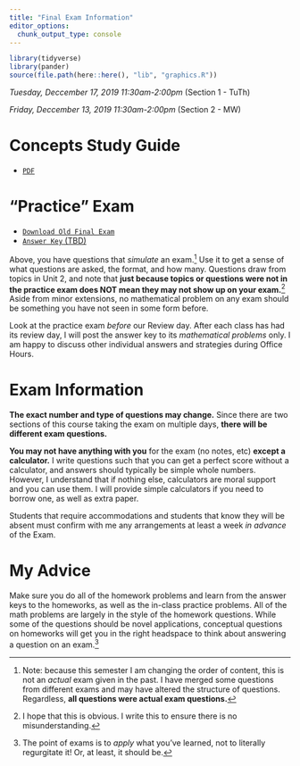 ```yaml
---
title: "Final Exam Information"
editor_options: 
  chunk_output_type: console
---
```


```r
library(tidyverse)
library(pander)
source(file.path(here::here(), "lib", "graphics.R"))
```


*Tuesday, Deccember 17, 2019 11:30am-2:00pm* (Section 1 - TuTh)

*Friday, Deccember 13, 2019 11:30am-2:00pm* (Section 2 - MW)

# Concepts Study Guide

- [<i class="fas fa-file-pdf"></i> `PDF`](/oldexams/exam_3_study_guide.pdf)

# "Practice" Exam

- [<i class="fas fa-file-pdf"></i> `Download Old Final Exam`](/oldexams/Exam3.pdf)
- [<i class="far fa-life-ring"></i> `Answer Key ` (TBD)](/oldexams/Exam3_problem_answers.pdf)

Above, you have questions that *simulate* an exam.^[Note: because this semester I am changing the order of content, this is not an *actual* exam given in the past. I have merged some questions from different exams and may have altered the structure of questions. Regardless, **all questions were actual exam questions.**] Use it to get a sense of what questions are asked, the format, and how many. Questions draw from topics in Unit 2, and note that **just because topics or questions were not in the practice exam does NOT mean they may not show up on your exam.**^[I hope that this is obvious. I write this to ensure there is no misunderstanding.] Aside from minor extensions, no mathematical problem on any exam should be something you have not seen in some form before.

Look at the practice exam *before* our Review day. After each class has had its review day, I will post the answer key to its *mathematical problems* only. I am happy to discuss other individual answers and strategies during Office Hours.

# Exam Information

**The exact number and type of questions may change.** Since there are two sections of this course taking the exam on multiple days, **there will be different exam questions.**

**You may not have anything with you** for the exam (no notes, etc) **except a calculator.** I write questions such that you can get a perfect score without a calculator, and answers should typically be simple whole numbers. However, I understand that if nothing else, calculators are moral support and you can use them. I will provide simple calculators if you need to borrow one, as well as extra paper. 

Students that require accommodations and students that know they will be absent must confirm with me any arrangements at least a week *in advance* of the Exam.

# My Advice

Make sure you do all of the homework problems and learn from the answer keys to the homeworks, as well as the in-class practice problems. All of the math problems are largely in the style of the homework questions. While some of the questions should be novel applications, conceptual questions on homeworks will get you in the right headspace to think about answering a question on an exam.^[The point of exams is to *apply* what you've learned, not to literally regurgitate it! Or, at least, it should be.]